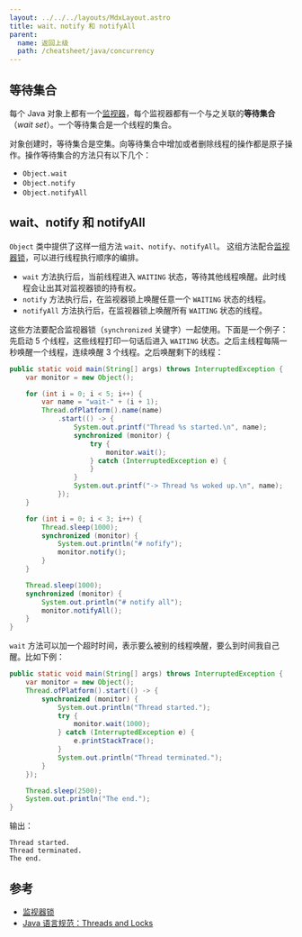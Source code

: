 ```yaml
---
layout: ../../../layouts/MdxLayout.astro
title: wait、notify 和 notifyAll
parent:
  name: 返回上级
  path: /cheatsheet/java/concurrency
---
```


## 等待集合

每个 Java 对象上都有一个[监视器](/cheatsheet/java/concurrency-sync)，每个监视器都有一个与之关联的**等待集合**（_wait set_）。一个等待集合是一个线程的集合。

对象创建时，等待集合是空集。向等待集合中增加或者删除线程的操作都是原子操作。操作等待集合的方法只有以下几个：

- `Object.wait`
- `Object.notify`
- `Object.notifyAll`

## wait、notify 和 notifyAll 

`Object` 类中提供了这样一组方法 `wait`、`notify`、`notifyAll`。
这组方法配合[监视器锁](/cheatsheet/java/concurrency-sync)，可以进行线程执行顺序的编排。

- `wait` 方法执行后，当前线程进入 `WAITING` 状态，等待其他线程唤醒。此时线程会让出其对监视器锁的持有权。
- `notify` 方法执行后，在监视器锁上唤醒任意一个 `WAITING` 状态的线程。
- `notifyAll` 方法执行后，在监视器锁上唤醒所有 `WAITING` 状态的线程。

这些方法要配合监视器锁（`synchronized` 关键字）一起使用。下面是一个例子：先启动 5
个线程，这些线程打印一句话后进入 `WAITING` 状态。之后主线程每隔一秒唤醒一个线程，连续唤醒 3
个线程。之后唤醒剩下的线程：

```java
public static void main(String[] args) throws InterruptedException {
    var monitor = new Object();

    for (int i = 0; i < 5; i++) {
        var name = "wait-" + (i + 1);
        Thread.ofPlatform().name(name)
            .start(() -> {
                System.out.printf("Thread %s started.\n", name);
                synchronized (monitor) {
                    try {
                        monitor.wait();
                    } catch (InterruptedException e) {
                    }
                }
                System.out.printf("-> Thread %s woked up.\n", name);
            });
    }

    for (int i = 0; i < 3; i++) {
        Thread.sleep(1000);
        synchronized (monitor) {
            System.out.println("# nofify");
            monitor.notify();
        }
    }

    Thread.sleep(1000);
    synchronized (monitor) {
        System.out.println("# notify all");
        monitor.notifyAll();
    }
}
```

`wait` 方法可以加一个超时时间，表示要么被别的线程唤醒，要么到时间我自己醒。比如下例：

```java
public static void main(String[] args) throws InterruptedException {
    var monitor = new Object();
    Thread.ofPlatform().start(() -> {
        synchronized (monitor) {
            System.out.println("Thread started.");
            try {
                monitor.wait(1000);
            } catch (InterruptedException e) {
                e.printStackTrace();
            }
            System.out.println("Thread terminated.");
        }
    });

    Thread.sleep(2500);
    System.out.println("The end.");
}
```

输出：

```
Thread started.
Thread terminated.
The end.
```

## 参考

- [监视器锁](/cheatsheet/java/concurrency-sync)
- [Java 语言规范：Threads and Locks](https://docs.oracle.com/javase/specs/jls/se23/html/jls-17.html#jls-17.1)